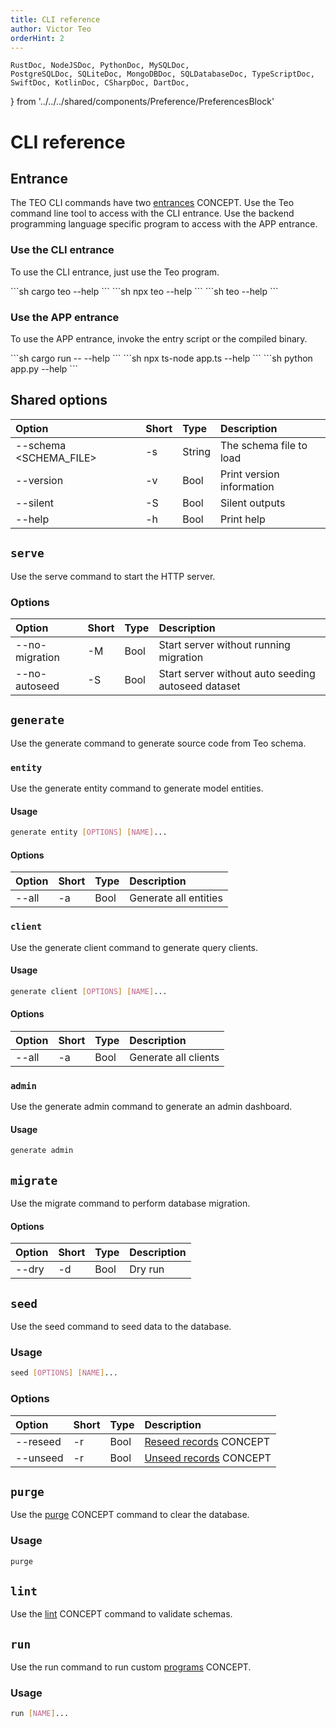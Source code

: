 ```yaml
---
title: CLI reference
author: Victor Teo
orderHint: 2
---
```


    RustDoc, NodeJSDoc, PythonDoc, MySQLDoc,
    PostgreSQLDoc, SQLiteDoc, MongoDBDoc, SQLDatabaseDoc, TypeScriptDoc,
    SwiftDoc, KotlinDoc, CSharpDoc, DartDoc,
} from '../../../shared/components/Preference/PreferencesBlock'

# CLI reference

## Entrance

The TEO CLI commands have two [entrances](/concepts/components/teo-cli/entrance) 
<span className="concept">CONCEPT</span>. Use the Teo command line tool to 
access with the CLI entrance. Use the backend programming language specific
program to access with the APP entrance.

### Use the CLI entrance

To use the CLI entrance, just use the Teo program.

<RustDoc>
```sh
cargo teo --help
```
</RustDoc>
<NodeJSDoc>
```sh
npx teo --help
```
</NodeJSDoc>
<PythonDoc>
```sh
teo --help
```
</PythonDoc>

### Use the APP entrance

To use the APP entrance, invoke the entry script or the compiled binary.

<RustDoc>
```sh
cargo run -- --help
```
</RustDoc>
<NodeJSDoc>
```sh
npx ts-node app.ts --help
```
</NodeJSDoc>
<PythonDoc>
```sh
python app.py --help
```
</PythonDoc>

## Shared options

| Option                         | Short | Type   | Description               |
| :----------------------------- | :---- | :----- | :------------------------ |
| --schema &#60;SCHEMA_FILE&#62; | -s    | String | The schema file to load   |
| --version                      | -v    | Bool   | Print version information |
| --silent                       | -S    | Bool   | Silent outputs            |
| --help                         | -h    | Bool   | Print help                |


## `serve`

Use the serve command to start the HTTP server.

### Options

| Option         | Short | Type | Description                                        |
| :------------- | :---- | :--- | :------------------------------------------------- |
| --no-migration | -M    | Bool | Start server without running migration             |
| --no-autoseed  | -S    | Bool | Start server without auto seeding autoseed dataset |

## `generate`

Use the generate command to generate source code from Teo schema.

### `entity`

Use the generate entity command to generate model entities.

#### Usage

```sh
generate entity [OPTIONS] [NAME]...
```

#### Options

| Option | Short | Type | Description           |
| :----- | :---- | :--- | :-------------------- |
| --all  | -a    | Bool | Generate all entities |

### `client`

Use the generate client command to generate query clients.

#### Usage

```sh
generate client [OPTIONS] [NAME]...
```

#### Options

| Option | Short | Type | Description          |
| :----- | :---- | :--- | :------------------- |
| --all  | -a    | Bool | Generate all clients |

### `admin`

Use the generate admin command to generate an admin dashboard.

#### Usage

```sh
generate admin
```

## `migrate`

Use the migrate command to perform database migration.

#### Options

| Option | Short | Type | Description |
| :----- | :---- | :--- | :---------- |
| --dry  | -d    | Bool | Dry run     |

## `seed`

Use the seed command to seed data to the database.

### Usage

```sh
seed [OPTIONS] [NAME]...
```

### Options

| Option   | Short | Type | Description                                                                                            |
| :------- | :---- | :--- | :----------------------------------------------------------------------------------------------------- |
| --reseed | -r    | Bool | [Reseed records](/concepts/components/teo-cli/seed#reseeding) <span className="concept">CONCEPT</span> |
| --unseed | -r    | Bool | [Unseed records](/concepts/components/teo-cli/seed#unseeding) <span className="concept">CONCEPT</span> |

## `purge`

Use the [purge](/concepts/components/teo-cli/purge) <span className="concept">CONCEPT</span> command to clear the database.

### Usage

```sh
purge
```

## `lint`

Use the [lint](/concepts/components/teo-cli/lint) <span className="concept">CONCEPT</span> command to validate schemas.

## `run`

Use the run command to run custom [programs](/concepts/components/teo-cli/program) <span className="concept">CONCEPT</span>.

### Usage

```sh
run [NAME]...
```
